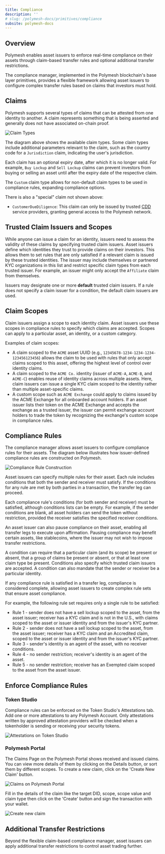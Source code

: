 ```yaml
---
title: Compliance
description: ''
# slug: /polymesh-docs/primitives/compliance
subsite: polymesh-docs
---
```


## Overview

Polymesh enables asset issuers to enforce real-time compliance on their assets through claim-based transfer rules and optional additional transfer restrictions.

The compliance manager, implemented in the Polymesh blockchain's base layer primitives, provides a flexible framework allowing asset issuers to configure complex transfer rules based on claims that investors must hold.

## Claims

Polymesh supports several types of claims that can be attested from one identity to another. A claim represents something that is being asserted and generally does not have associated on-chain proof.

![Claim Types](../images/claim_construction.png)

The diagram above shows the available claim types. Some claim types include additional parameters relevant to the claim, such as the country code for a `Jurisdiction` claim, indicating the user's jurisdiction.

Each claim has an optional expiry date, after which it is no longer valid. For example, `Buy Lockup` and `Sell Lockup` claims can prevent investors from buying or selling an asset until after the expiry date of the respective claim.

The `Custom` claim type allows for non-default claim types to be used in compliance rules, expanding compliance options.

There is also a "special" claim not shown above:

- `CustomerDueDiligence`: This claim can only be issued by trusted [CDD](../cdd/) service providers, granting general access to the Polymesh network.

## Trusted Claim Issuers and Scopes

While anyone can issue a claim for an identity, issuers need to assess the validity of these claims by specifying trusted claim issuers. Asset issuers define which identities they trust to provide claims on their investors. This allows them to set rules that are only satisfied if a relevant claim is issued by these trusted identities. The issuer may include themselves or partnered KYC organizations in this list and restrict specific claim types from each trusted issuer. For example, an issuer might only accept the `Affiliate` claim from themselves.

Issuers may designate one or more **default** trusted claim issuers. If a rule does not specify a claim issuer for a condition, the default claim issuers are used.

## Claim Scopes

Claim issuers assign a scope to each identity claim. Asset issuers use these scopes in compliance rules to specify which claims are accepted. Scopes can apply to a particular asset, an identity, or a custom category.

Examples of claim scopes:

- A claim scoped to the `ACME` asset UUID (e.g., `12345678-1234-1234-1234-123456123456`) allows the claim to be used with rules that only accept claims scoped to this asset, offering the highest level of control over identity claims.
- A claim scoped to the `ACME Co.` identity (issuer of `ACME-A`, `ACME-B`, and `ACME-C`) enables reuse of identity claims across multiple assets. Here, claim issuers can issue a single KYC claim scoped to the identity rather than multiple asset-specific claims.
- A custom scope such as `ACME Exchange` could apply to claims issued by the ACME Exchange for all onboarded account holders. If an asset issuer lists their token on the ACME Exchange and accepts the exchange as a trusted issuer, the issuer can permit exchange account holders to trade the token by recognizing the exchange's custom scope in compliance rules.

## Compliance Rules

The compliance manager allows asset issuers to configure compliance rules for their assets. The diagram below illustrates how issuer-defined compliance rules are constructed on Polymesh.

![Compliance Rule Construction](../images/compliance_rule_construction.png)

Asset issuers can specify multiple rules for their asset. Each rule includes conditions that both the sender and receiver must satisfy. If the conditions for any rule are met by both parties in a transaction, the transfer leg can proceed.

Each compliance rule's conditions (for both sender and receiver) must be satisfied, although conditions lists can be empty. For example, if the sender conditions are blank, all asset holders can send the token without restriction, provided the receiver satisfies the specified receiver conditions.

An asset issuer can also pause compliance on their asset, enabling all transfer legs to execute upon affirmation. Pausing compliance may benefit certain assets, like stablecoins, where the issuer may not wish to impose transfer restrictions.

A condition can require that a particular claim (and its scope) be present or absent, that a group of claims be present or absent, or that at least one claim type be present. Conditions also specify which trusted claim issuers are accepted. A condition can also mandate that the sender or receiver be a particular identity.

If any compliance rule is satisfied in a transfer leg, compliance is considered complete, allowing asset issuers to create complex rule sets that ensure asset compliance.

For example, the following rule set requires only a single rule to be satisfied:

- Rule 1 - sender does not have a sell lockup scoped to the asset, from the asset issuer; receiver has a KYC claim and is not in the U.S., with claims scoped to the asset or issuer identity and from the issuer's KYC partner.
- Rule 2 - sender does not have a sell lockup scoped to the asset, from the asset issuer; receiver has a KYC claim and an Accredited claim, scoped to the asset or issuer identity and from the issuer's KYC partner.
- Rule 3 - sender's identity is an agent of the asset, with no receiver conditions.
- Rule 4 - no sender restriction; receiver's identity is an agent of the asset.
- Rule 5 - no sender restriction; receiver has an Exempted claim scoped to the asset from the asset issuer.

## Enforce Compliance Rules

### Token Studio

Compliance rules can be enforced on the Token Studio's Attestations tab.
Add one or more attestations to any Polymesh Account. Only attestations written by approved attestation providers will be checked when a tokenholder is sending or receiving your security tokens.

![Attestations on Token Studio](../images/attestations_token_studio.png)

### Polymesh Portal
The Claims Page on the Polymesh Portal shows received and issued claims. You can view more details of them by clicking on the Details button, or sort them by different scopes.
To create a new claim, click on the 'Create New Claim' button.

![Claims on Polymesh Portal](../images/claims_polymesh_portal.png)

Fill in the details of the claim like the target DID, scope, scope value and claim type then click on the 'Create' button and sign the transaction with your wallet. 

![Create new claim](../images/create_claim_polymesh_portal.png)

## Additional Transfer Restrictions

Beyond the flexible claim-based compliance manager, asset issuers can apply additional transfer restrictions to control asset trading further.

